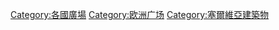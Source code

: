 [[Category:各國廣場|Category:各國廣場]]
[[Category:欧洲广场|Category:欧洲广场]]
[[Category:塞爾維亞建築物|Category:塞爾維亞建築物]]